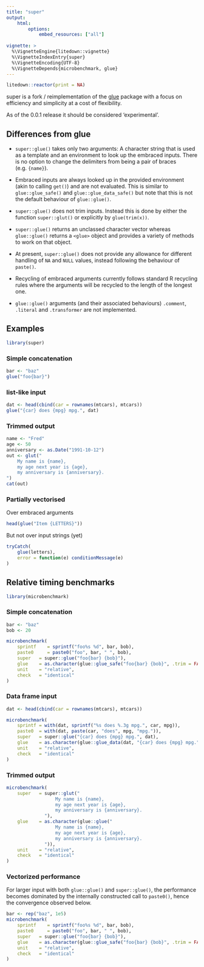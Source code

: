 ```yaml
---
title: "super"
output:
    html:
        options:
            embed_resources: ["all"]
        
vignette: >
  %\VignetteEngine{litedown::vignette}
  %\VignetteIndexEntry{super}
  %\VignetteEncoding{UTF-8}
  %\VignetteDepends{microbenchmark, glue}
---
```


```r
litedown::reactor(print = NA)
```

super is a fork / reimplementation of the [glue](https://glue.tidyverse.org)
package with a focus on efficiency and simplicity at a cost of flexibility.

As of the 0.0.1 release it should be considered 'experimental'.

## Differences from glue

- `super::glue()` takes only two arguments: A character string that is used as 
  a template and an environment to look up the embraced inputs. There is no
  option to change the delimiters from being a pair of braces (e.g. `{name}`).

- Embraced inputs are always looked up in the provided environment (akin to
  calling `get()`) and are not evaluated. This is similar to `glue::glue_safe()`
  and `glue::glue_data_safe()` but note that this is not the default behaviour
  of `glue::glue()`.
  
- `super::glue()` does not trim inputs. Instead this is done by either the
  function `super::glut()` or explicitly by `glue(trim(x))`.
  
- `super::glue()` returns an unclassed character vector whereas `glue::glue()`
  returns a `<glue>` object and provides a variety of methods to work on that
  object.
  
- At present, `super::glue()` does not provide any allowance for different
  handling of `NA` and `NULL` values, instead following the behaviour of
  `paste()`.
  
- Recycling of embraced arguments currently follows standard R recycling rules
  where the arguments will be recycled to the length of the longest one.
  
- `glue::glue()` arguments (and their associated behaviours) `.comment`,
  `.literal` and `.transformer` are not implemented.
  
## Examples

```r
library(super)
```

### Simple concatenation

```r
bar <- "baz"
glue("foo{bar}")
```

### list-like input

```r
dat <- head(cbind(car = rownames(mtcars), mtcars))
glue("{car} does {mpg} mpg.", dat)
```

### Trimmed output
```r
name <- "Fred"
age <- 50
anniversary <- as.Date("1991-10-12")
out <- glut("
    My name is {name},
    my age next year is {age},
    my anniversary is {anniversary}.
")
cat(out)
```

### Partially vectorised

Over embraced arguments
```r
head(glue("Item {LETTERS}"))
```

But not over input strings (yet)

```r
tryCatch(
    glue(letters),
    error = function(e) conditionMessage(e)
)
```

## Relative timing benchmarks

```r
library(microbenchmark)
```

### Simple concatenation

```r
bar <- "baz"
bob <- 20

microbenchmark(
    sprintf    = sprintf("foo%s %d", bar, bob),
    paste0     = paste0("foo", bar, " ", bob),
    super   = super::glue("foo{bar} {bob}"),
    glue    = as.character(glue::glue_safe("foo{bar} {bob}", .trim = FALSE)),
    unit    = "relative",
    check   = "identical"
)
```

### Data frame input

```r
dat <- head(cbind(car = rownames(mtcars), mtcars))

microbenchmark(
    sprintf = with(dat, sprintf("%s does %.3g mpg.", car, mpg)),
    paste0  = with(dat, paste(car, "does", mpg, "mpg.")),
    super   = super::glue("{car} does {mpg} mpg.", dat),
    glue    = as.character(glue::glue_data(dat, "{car} does {mpg} mpg.")),
    unit    = "relative",
    check   = "identical"
)
```

### Trimmed output

```r
microbenchmark(
    super   = super::glut("
                  My name is {name},
                  my age next year is {age},
                  my anniversary is {anniversary}.
              "),
    glue    = as.character(glue::glue("
                  My name is {name},
                  my age next year is {age},
                  my anniversary is {anniversary}.
              ")),
    unit    = "relative",
    check   = "identical"
)
```

### Vectorized performance
For larger input with both `glue::glue()` and `super::glue()`, the performance
becomes dominated by the internally constructed call to `paste0()`, hence the
convergence observed below.

```r
bar <- rep("baz", 1e5)
microbenchmark(
    sprintf    = sprintf("foo%s %d", bar, bob),
    paste0     = paste0("foo", bar, " ", bob),
    super   = super::glue("foo{bar} {bob}"),
    glue    = as.character(glue::glue_safe("foo{bar} {bob}", .trim = FALSE)),
    unit    = "relative",
    check   = "identical"
)
```
